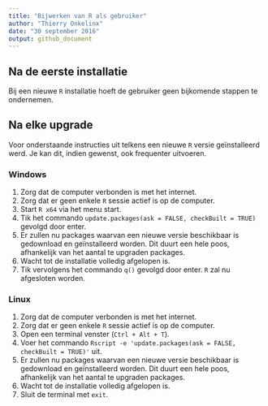 ```yaml
---
title: "Bijwerken van R als gebruiker"
author: "Thierry Onkelinx"
date: "30 september 2016"
output: github_document
---
```


## Na de eerste installatie

Bij een nieuwe `R` installatie hoeft de gebruiker geen bijkomende stappen te ondernemen.

## Na elke upgrade

Voor onderstaande instructies uit telkens een nieuwe `R` versie geïnstalleerd werd. Je kan dit, indien gewenst, ook frequenter uitvoeren.

### Windows

1. Zorg dat de computer verbonden is met het internet.
1. Zorg dat er geen enkele `R` sessie actief is op de computer.
1. Start `R x64` via het menu start.
1. Tik het commando `update.packages(ask = FALSE, checkBuilt = TRUE)` gevolgd door enter.
1. Er zullen nu packages waarvan een nieuwe versie beschikbaar is gedownload en geïnstalleerd worden. Dit duurt een hele poos, afhankelijk van het aantal te upgraden packages.
1. Wacht tot de installatie volledig afgelopen is.
1. Tik vervolgens het commando `q()` gevolgd door enter. `R` zal nu afgesloten worden.

### Linux

1. Zorg dat de computer verbonden is met het internet.
1. Zorg dat er geen enkele `R` sessie actief is op de computer.
1. Open een terminal venster (`Ctrl + Alt + T`).
1. Voer het commando `Rscript -e 'update.packages(ask = FALSE, checkBuilt = TRUE)'` uit.
1. Er zullen nu packages waarvan een nieuwe versie beschikbaar is gedownload en geïnstalleerd worden. Dit duurt een hele poos, afhankelijk van het aantal te upgraden packages.
1. Wacht tot de installatie volledig afgelopen is.
1. Sluit de terminal met `exit`.
